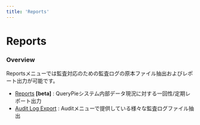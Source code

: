 ```yaml
---
title: 'Reports'
---
```


# Reports

### Overview

Reportsメニューでは監査対応のための監査ログの原本ファイル抽出およびレポート出力が可能です。


* [Reports](reports/reports) **[beta]** : QueryPieシステム内部データ現況に対する一回性/定期レポート出力
* [Audit Log Export](reports/audit-log-export) : Auditメニューで提供している様々な監査ログファイル抽出
